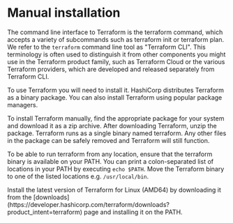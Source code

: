 # Manual installation

The command line interface to Terraform is the terraform command, which accepts a variety of subcommands such as terraform init or terraform plan.
We refer to the `terraform` command line tool as "Terraform CLI". This terminology is often used to distinguish it from other components you might use in the Terraform product family, such as Terraform Cloud or the various Terraform providers, which are developed and released separately from Terraform CLI.

To use Terraform you will need to install it. HashiCorp distributes Terraform as a binary package. You can also install Terraform using popular package managers.

To install Terraform manually, find the appropriate package for your system and download it as a zip archive.
After downloading Terraform, unzip the package. Terraform runs as a single binary named terraform. Any other files in the package can be safely removed and Terraform will still function.

To be able to run terraform from any location, ensure that the terraform binary is available on your PATH. You can print a colon-separated list of locations in your PATH by executing `echo $PATH`.
Move the Terraform binary to one of the listed locations e.g. `/usr/local/bin`.

<Task id="installation/manual_installation">
  <Instructions>
    Install the latest version of Terraform for Linux (AMD64) by downloading it from the [downloads](https://developer.hashicorp.com/terraform/downloads?product_intent=terraform) page and installing it on the PATH.
  </Instructions>
  <Conditions>
    <Condition 
      id="binary_exists"
      target="vscode"
      description="The terraform binary exists on the PATH" 
    />
    <Condition 
      id="version_latest"
      target="vscode"
      description="The terraform binary is the latest version" 
    />
  </Conditions>
</Task>